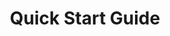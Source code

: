 ---
id: quick-start-guide
title: Quick Start Guide
sidebar_label: Quick Start Guide
toc_max_heading_level: 2
---